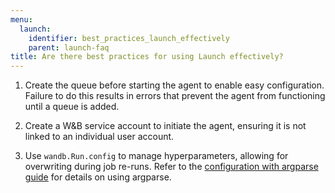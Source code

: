 ```yaml
---
menu:
  launch:
    identifier: best_practices_launch_effectively
    parent: launch-faq
title: Are there best practices for using Launch effectively?
---
```


1. Create the queue before starting the agent to enable easy configuration. Failure to do this results in errors that prevent the agent from functioning until a queue is added.

2. Create a W&B service account to initiate the agent, ensuring it is not linked to an individual user account.

3. Use `wandb.Run.config` to manage hyperparameters, allowing for overwriting during job re-runs. Refer to the [configuration with argparse guide](/models/track/config/#set-the-configuration-with-argparse) for details on using argparse.
